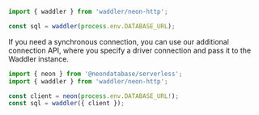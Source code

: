 
```typescript
import { waddler } from 'waddler/neon-http';

const sql = waddler(process.env.DATABASE_URL);
```

If you need a synchronous connection, you can use our additional connection API, 
where you specify a driver connection and pass it to the Waddler instance.

```typescript
import { neon } from '@neondatabase/serverless';
import { waddler } from 'waddler/neon-http';

const client = neon(process.env.DATABASE_URL!);
const sql = waddler({ client });
```